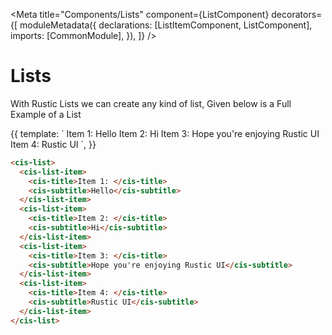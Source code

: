 
<Meta
  title="Components/Lists"
  component={ListComponent}
  decorators={[
    moduleMetadata({
      declarations: [ListItemComponent, ListComponent],
      imports: [CommonModule],
    }),
  ]}
/>

# Lists

With Rustic Lists we can create any kind of list, Given below is a Full Example of a List

<Canvas>
  <Story name="Full Example">
    {{
      template: `<cis-list>
        <cis-list-item>
          <cis-title>Item 1: </cis-title>
          <cis-subtitle>Hello</cis-subtitle>
        </cis-list-item>
        <cis-list-item>
          <cis-title>Item 2: </cis-title>
          <cis-subtitle>Hi</cis-subtitle>
        </cis-list-item>
        <cis-list-item>
          <cis-title>Item 3: </cis-title>
          <cis-subtitle>Hope you're enjoying Rustic UI</cis-subtitle>
        </cis-list-item>
        <cis-list-item>
          <cis-title>Item 4: </cis-title>
          <cis-subtitle>Rustic UI</cis-subtitle>
        </cis-list-item>
      </cis-list>`,
    }}
  </Story>
</Canvas>

```html
<cis-list>
  <cis-list-item>
    <cis-title>Item 1: </cis-title>
    <cis-subtitle>Hello</cis-subtitle>
  </cis-list-item>
  <cis-list-item>
    <cis-title>Item 2: </cis-title>
    <cis-subtitle>Hi</cis-subtitle>
  </cis-list-item>
  <cis-list-item>
    <cis-title>Item 3: </cis-title>
    <cis-subtitle>Hope you're enjoying Rustic UI</cis-subtitle>
  </cis-list-item>
  <cis-list-item>
    <cis-title>Item 4: </cis-title>
    <cis-subtitle>Rustic UI</cis-subtitle>
  </cis-list-item>
</cis-list>
```
